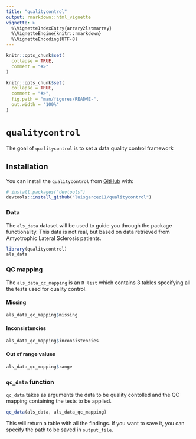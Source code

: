 ```yaml
---
title: "qualitycontrol"
output: rmarkdown::html_vignette
vignette: >
  %\VignetteIndexEntry{arrary2lstmarray}
  %\VignetteEngine{knitr::rmarkdown}
  %\VignetteEncoding{UTF-8}
---
```


```r
knitr::opts_chunk$set(
  collapse = TRUE,
  comment = "#>"
)
```


<!-- README.md is generated from README.Rmd. Please edit that file -->

```r
knitr::opts_chunk$set(
  collapse = TRUE,
  comment = "#>",
  fig.path = "man/figures/README-",
  out.width = "100%"
)
```

# `qualitycontrol`


The goal of `qualitycontrol` is to set a data quality control framework

## Installation

You can install the `qualitycontrol` from [GitHub](https://github.com/) with:

```r
# install.packages("devtools")
devtools::install_github("luisgarcez11/qualitycontrol")
```

### Data

The `als_data` dataset will be used to guide you through the package functionality. This data is not real, but based on data retrieved from Amyotrophic Lateral Sclerosis patients.

```r
library(qualitycontrol)
als_data
```

### QC mapping 

The `als_data_qc_mapping` is an `R list` which contains 3 tables specifying all the tests used for quality control.

#### Missing
```r
als_data_qc_mapping$missing
```

#### Inconsistencies
```r
als_data_qc_mapping$inconsistencies
```

#### Out of range values
```r
als_data_qc_mapping$range
```


### `qc_data` function

`qc_data` takes as arguments the data to be quality contolled and the QC mapping containing the tests to be applied.

```r
qc_data(als_data, als_data_qc_mapping)
```

 This will return a table with all the findings. If you want to save it, you can specify the path to be saved in `output_file`.
